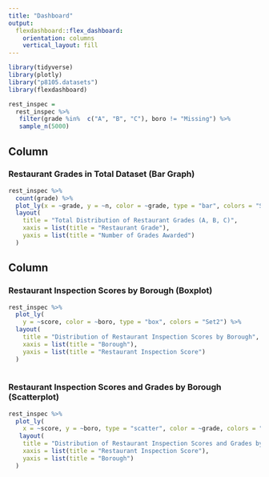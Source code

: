 ```yaml
---
title: "Dashboard"
output: 
  flexdashboard::flex_dashboard:
    orientation: columns
    vertical_layout: fill
---
```

```r
library(tidyverse)
library(plotly)
library("p8105.datasets")
library(flexdashboard)


```

```r
rest_inspec =
  rest_inspec %>% 
   filter(grade %in%  c("A", "B", "C"), boro != "Missing") %>%
   sample_n(5000)
```

Column {data-width=650}
-----------------------------------------------------------------------
### **Restaurant Grades in Total Dataset (Bar Graph)**

```r

rest_inspec %>%
  count(grade) %>%
  plot_ly(x = ~grade, y = ~n, color = ~grade, type = "bar", colors = "Set3" ) %>%
  layout(
    title = "Total Distribution of Restaurant Grades (A, B, C)",
    xaxis = list(title = "Restaurant Grade"),
    yaxis = list(title = "Number of Grades Awarded")
  )


```

Column {data-width=350}
-----------------------------------------------------------------------

### **Restaurant Inspection Scores by Borough (Boxplot)**

```r
rest_inspec %>%
  plot_ly(
    y = ~score, color = ~boro, type = "box", colors = "Set2") %>%
  layout(
    title = "Distribution of Restaurant Inspection Scores by Borough",
    xaxis = list(title = "Borough"),
    yaxis = list(title = "Restaurant Inspection Score")
  )
  
```

### **Restaurant Inspection Scores and Grades by Borough (Scatterplot)**

```r


rest_inspec %>%
  plot_ly(
    x = ~score, y = ~boro, type = "scatter", color = ~grade, colors = "Set1") %>%
   layout(
    title = "Distribution of Restaurant Inspection Scores and Grades by Borough",
    xaxis = list(title = "Restaurant Inspection Score"),
    yaxis = list(title = "Borough")
  )

```

